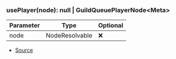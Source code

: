 ### usePlayer(node): null \| GuildQueuePlayerNode\<Meta>
| Parameter | Type | Optional |
| ----------- | ----------- | ----------- |
| node | NodeResolvable | ❌ |


- [Source](https://github.com/Androz2091/discord-player/blob/e5339f1/packages/discord-player/src/hooks/usePlayer.ts#L4)